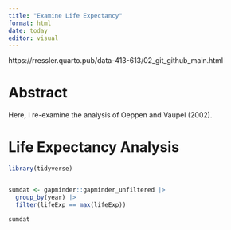 ```yaml
---
title: "Examine Life Expectancy"
format: html
date: today
editor: visual
---
```


https://rressler.quarto.pub/data-413-613/02_git_github_main.html


# Abstract

Here, I re-examine the analysis of Oeppen and Vaupel (2002).

# Life Expectancy Analysis

```r
library(tidyverse)


sumdat <- gapminder::gapminder_unfiltered |>
  group_by(year) |>
  filter(lifeExp == max(lifeExp))

sumdat

```
